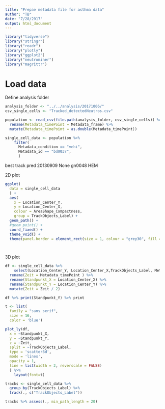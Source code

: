 ```yaml
---
title: "Prepae metadata file for asthma data"
author: "TB"
date: "7/28/2017"
output: html_document
---
```

```r
library("tidyverse")
library("stringr")
library("readr")
library("plotly")
library("ggplot2")
library("neutrominer")
library("magrittr")
```

# Load data
Define analysis folder
```r
analysis_folder <- "../../analysis/20171006/"
csv_single_cells <- "Tracked_detectedNeutros.csv"

population <- read_csv(file.path(analysis_folder, csv_single_cells)) %>%
  rename(Metadata_timePoint = Metadata_frame) %>%
  mutate(Metadata_timePoint = as.double(Metadata_timePoint)) 
```

```r
single_cell_data <- population %>%
    filter(
      Metadata_condition == "vehi",
      Metadata_id == "bd0037",
      )


```

best track 
pred	20130909	None	gn0048	HEM


2D plot
```r
ggplot(
  data = single_cell_data
  ) + 
  aes( 
    x = Location_Center_Y, 
    y = Location_Center_X, 
    colour = AreaShape_Compactness,  
    group = TrackObjects_Label) +
  geom_path() +
  #geom_point() + 
  coord_fixed() +
  theme_void() +
  theme(panel.border = element_rect(size = 1, colour = "grey30", fill = NA ) ) 

  
```

3D plot
```r

df <- single_cell_data %>% 
    select(Location_Center_Y, Location_Center_X,TrackObjects_Label, Metadata_timePoint ) %>%
  rename(Zeit = Metadata_timePoint ) %>%
  rename(Standpunkt_X = Location_Center_X) %>% 
  rename(Standpunkt_Y = Location_Center_Y) %>%
  mutate(Zeit = Zeit / 2)

df %>% print(Standpunkt_Y) %>% print
```

```r

t <- list(
  family = "sans serif",
  size = 16,
  color = 'blue')

plot_ly(df, 
  x = ~Standpunkt_X, 
  y = ~Standpunkt_Y, 
  z = ~Zeit,  
  split = ~TrackObjects_Label, 
  type = 'scatter3d', 
  mode = 'lines', 
  opacity = 1,
  line = list(width = 2, reverscale = FALSE)
  ) %>% 
    layout(font=t)

```


```r
tracks <- single_cell_data %>%
  group_by(TrackObjects_Label) %>%
  track(., c("TrackObjects_Label"))

tracks %>% assess(., min_path_length = 20)
```
